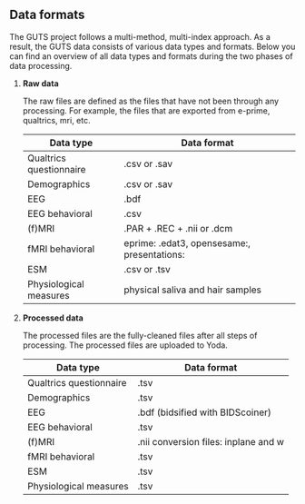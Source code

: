 ## Data formats

The GUTS project follows a multi-method, multi-index approach. As a result, the GUTS data consists of various data types and formats. Below you can find an overview of all data types and formats during the two phases of data processing.

1.  **Raw data**

    The raw files are defined as the files that have not been through any processing. For example, the files that are exported from e-prime, qualtrics, mri, etc.

    | Data type               | Data format                                 |
    |-------------------------|---------------------------------------------|
    | Qualtrics questionnaire | .csv or .sav                                |
    | Demographics            | .csv or .sav                                |
    | EEG                     | .bdf                                        |
    | EEG behavioral          | .csv                                        |
    | (f)MRI                  | .PAR + .REC + .nii or .dcm                  |
    | fMRI behavioral         | eprime: .edat3, opensesame:, presentations: |
    | ESM                     | .csv or .tsv                                |
    | Physiological measures  | physical saliva and hair samples            |

2.  **Processed data**

    The processed files are the fully-cleaned files after all steps of processing. The processed files are uploaded to Yoda.

    | Data type               | Data format                          |
    |-------------------------|--------------------------------------|
    | Qualtrics questionnaire | .tsv                                 |
    | Demographics            | .tsv                                 |
    | EEG                     | .bdf (bidsified with BIDScoiner)     |
    | EEG behavioral          | .tsv                                 |
    | (f)MRI                  | .nii conversion files: inplane and w |
    | fMRI behavioral         | .tsv                                 |
    | ESM                     | .tsv                                 |
    | Physiological measures  | .tsv                                 |
